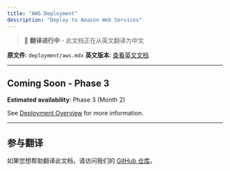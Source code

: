 ```yaml
---
title: "AWS Deployment"
description: "Deploy to Amazon Web Services"
---
```


> 🚧 **翻译进行中** - 此文档正在从英文翻译为中文

**原文件**: `deployment/aws.mdx`
**英文版本**: [查看英文文档](/en/deployment/aws)

---


## Coming Soon - Phase 3

**Estimated availability**: Phase 3 (Month 2)

See [Deployment Overview](/deployment) for more information.


---

## 参与翻译

如果您想帮助翻译此文档，请访问我们的 [GitHub 仓库](https://github.com/Kocoro-lab/Shannon)。

